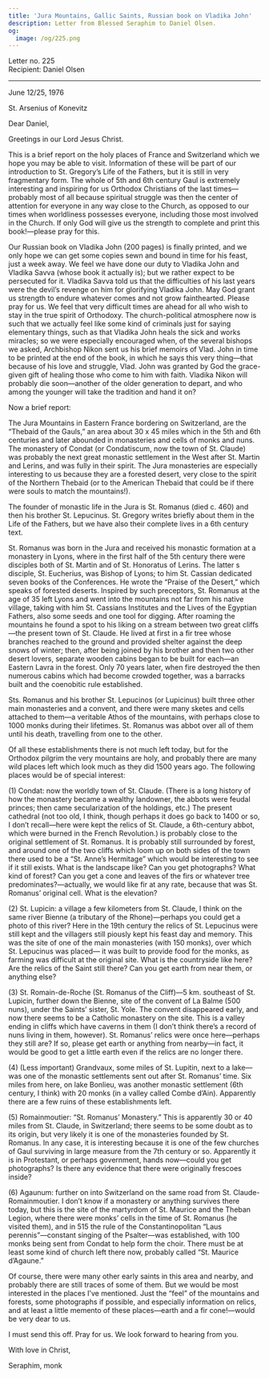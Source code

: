 ```yaml
---
title: 'Jura Mountains, Gallic Saints, Russian book on Vladika John'
description: Letter from Blessed Seraphim to Daniel Olsen.
og:
  image: /og/225.png
---
```


<div style={{textAlign:'right', fontFamily:'monospace'}}>Letter no. 225</div>
<div style={{textAlign:'left', fontFamily:'monospace'}}>Recipient: Daniel Olsen</div>

---

June 12/25, 1976

St. Arsenius of Konevitz

Dear Daniel,

Greetings in our Lord Jesus Christ.

This is a brief report on the holy places of France and Switzerland which we hope you may be able to visit. Information of these will be part of our introduction to St. Gregory’s Life of the Fathers, but it is still in very fragmentary form. The whole of 5th and 6th century Gaul is extremely interesting and inspiring for us Orthodox Christians of the last times—probably most of all because spiritual struggle was then the center of attention for everyone in any way close to the Church, as opposed to our times when worldliness possesses everyone, including those most involved in the Church. If only God will give us the strength to complete and print this book!—please pray for this.

Our Russian book on Vladika John (200 pages) is finally printed, and we only hope we can get some copies sewn and bound in time for his feast, just a week away. We feel we have done our duty to Vladika John and Vladika Savva (whose book it actually is); but we rather expect to be persecuted for it. Vladika Savva told us that the difficulties of his last years were the devil’s revenge on him for glorifying Vladika John. May God grant us strength to endure whatever comes and not grow fainthearted. Please pray for us. We feel that very difficult times are ahead for all who wish to stay in the true spirit of Orthodoxy. The church-political atmosphere now is such that we actually feel like some kind of criminals just for saying elementary things, such as that Vladika John heals the sick and works miracles; so we were especially encouraged when, of the several bishops we asked, Archbishop Nikon sent us his brief memoirs of Vlad. John in time to be printed at the end of the book, in which he says this very thing—that because of his love and struggle, Vlad. John was granted by God the grace-given gift of healing those who come to him with faith. Vladika Nikon will probably die soon—another of the older generation to depart, and who among the younger will take the tradition and hand it on?

Now a brief report:

The Jura Mountains in Eastern France bordering on Switzerland, are the “Thebaid of the Gauls,” an area about 30 x 45 miles which in the 5th and 6th centuries and later abounded in monasteries and cells of monks and nuns. The monastery of Condat (or Condatiscum, now the town of St. Claude) was probably the next great monastic settlement in the West after St. Martin and Lerins, and was fully in their spirit. The Jura monasteries are especially interesting to us because they are a forested desert, very close to the spirit of the Northern Thebaid (or to the American Thebaid that could be if there were souls to match the mountains!).

The founder of monastic life in the Jura is St. Romanus (died c. 460) and then his brother St. Lepucinus. St. Gregory writes briefly about them in the Life of the Fathers, but we have also their complete lives in a 6th century text.

St. Romanus was born in the Jura and received his monastic formation at a monastery in Lyons, where in the first half of the 5th century there were disciples both of St. Martin and of St. Honoratus of Lerins. The latter s disciple, St. Eucherius, was Bishop of Lyons; to him St. Cassian dedicated seven books of the Conferences. He wrote the “Praise of the Desert,” which speaks of forested deserts. Inspired by such preceptors, St. Romanus at the age of 35 left Lyons and went into the mountains not far from his native village, taking with him St. Cassians Institutes and the Lives of the Egyptian Fathers, also some seeds and one tool for digging. After roaming the mountains he found a spot to his liking on a stream between two great cliffs—the present town of St. Claude. He lived at first in a fir tree whose branches reached to the ground and provided shelter against the deep snows of winter; then, after being joined by his brother and then two other desert lovers, separate wooden cabins began to be built for each—an Eastern Lavra in the forest. Only 70 years later, when fire destroyed the then numerous cabins which had become crowded together, was a barracks built and the coenobitic rule established.

Sts. Romanus and his brother St. Lepucinos (or Lupicinus) built three other main monasteries and a convent, and there were many sketes and cells attached to them—a veritable Athos of the mountains, with perhaps close to 1000 monks during their lifetimes. St. Romanus was abbot over all of them until his death, travelling from one to the other.

Of all these establishments there is not much left today, but for the Orthodox pilgrim the very mountains are holy, and probably there are many wild places left which look much as they did 1500 years ago. The following places would be of special interest:

(1) Condat: now the worldly town of St. Claude. (There is a long history of how the monastery became a wealthy landowner, the abbots were feudal princes; then came secularization of the holdings, etc.) The present cathedral (not too old, I think, though perhaps it does go back to 1400 or so, I don’t recall—here were kept the relics of St. Claude, a 6th-century abbot, which were burned in the French Revolution.) is probably close to the original settlement of St. Romanus. It is probably still surrounded by forest, and around one of the two cliffs which loom up on both sides of the town there used to be a “St. Anne’s Hermitage” which would be interesting to see if it still exists. What is the landscape like? Can you get photographs? What kind of forest? Can you get a cone and leaves of the firs or whatever tree predominates?—actually, we would like fir at any rate, because that was St. Romanus’ original cell. What is the elevation?

(2) St. Lupicin: a village a few kilometers from St. Claude, I think on the same river Bienne (a tributary of the Rhone)—perhaps you could get a photo of this river? Here in the 19th century the relics of St. Lepucinus were still kept and the villagers still piously kept his feast day and memory. This was the site of one of the main monasteries (with 150 monks), over which St. Lepucinus was placed— it was built to provide food for the monks, as farming was difficult at the original site. What is the countryside like here? Are the relics of the Saint still there? Can you get earth from near them, or anything else?

(3) St. Romain-de-Roche (St. Romanus of the Cliff)—5 km. southeast of St. Lupicin, further down the Bienne, site of the convent of La Balme (500 nuns), under the Saints’ sister, St. Yole. The convent disappeared early, and now there seems to be a Catholic monastery on the site. This is a valley ending in cliffs which have caverns in them (I don’t think there’s a record of nuns living in them, however). St. Romanus’ relics were once here—perhaps they still are? If so, please get earth or anything from nearby—in fact, it would be good to get a little earth even if the relics are no longer there.

(4) (Less important) Grandvaux, some miles of St. Lupitin, next to a lake—was one of the monastic settlements sent out after St. Romanus’ time. Six miles from here, on lake Bonlieu, was another monastic settlement (6th century, I think) with 20 monks (in a valley called Combe d’Ain). Apparently there are a few ruins of these establishments left.

(5) Romainmoutier: “St. Romanus’ Monastery.” This is apparently 30 or 40 miles from St. Claude, in Switzerland; there seems to be some doubt as to its origin, but very likely it is one of the monasteries founded by St. Romanus. In any case, it is interesting because it is one of the few churches of Gaul surviving in large measure from the 7th century or so. Apparently it is in Protestant, or perhaps government, hands now—could you get photographs? Is there any evidence that there were originally frescoes inside?

(6) Agaunum: further on into Switzerland on the same road from St. Claude-Romainmoutier. I don’t know if a monastery or anything survives there today, but this is the site of the martyrdom of St. Maurice and the Theban Legion, where there were monks’ cells in the time of St. Romanus (he visited them), and in 515 the rule of the Constantinopolitan “Laus perennis”—constant singing of the Psalter—was established, with 100 monks being sent from Condat to help form the choir. There must be at least some kind of church left there now, probably called “St. Maurice d’Agaune.”

Of course, there were many other early saints in this area and nearby, and probably there are still traces of some of them. But we would be most interested in the places I’ve mentioned. Just the “feel” of the mountains and forests, some photographs if possible, and especially information on relics, and at least a little memento of these places—earth and a fir cone!—would be very dear to us.

I must send this off. Pray for us. We look forward to hearing from you.

With love in Christ,

Seraphim, monk